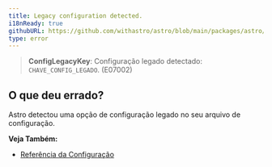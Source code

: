```yaml
---
title: Legacy configuration detected.
i18nReady: true
githubURL: https://github.com/withastro/astro/blob/main/packages/astro/src/core/errors/errors-data.ts
type: error
---
```


> **ConfigLegacyKey**: Configuração legado detectado: `CHAVE_CONFIG_LEGADO`. (E07002)

## O que deu errado?

Astro detectou uma opção de configuração legado no seu arquivo de configuração.

**Veja Também:**
-  [Referência da Configuração](/pt-br/reference/configuration-reference/)


